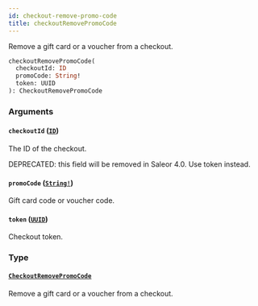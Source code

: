 ```yaml
---
id: checkout-remove-promo-code
title: checkoutRemovePromoCode
---
```


Remove a gift card or a voucher from a checkout.

```graphql
checkoutRemovePromoCode(
  checkoutId: ID
  promoCode: String!
  token: UUID
): CheckoutRemovePromoCode

```

### Arguments

#### `checkoutId` ([`ID`](/docs/developer/api-reference/scalars/id))

The ID of the checkout.

DEPRECATED: this field will be removed in Saleor 4.0. Use token instead.

#### `promoCode` ([`String!`](/docs/developer/api-reference/scalars/string))

Gift card code or voucher code.

#### `token` ([`UUID`](/docs/developer/api-reference/scalars/uuid))

Checkout token.

### Type

#### [`CheckoutRemovePromoCode`](/docs/developer/api-reference/objects/checkout-remove-promo-code)

Remove a gift card or a voucher from a checkout.

